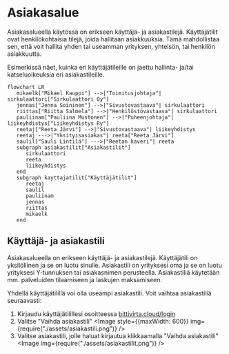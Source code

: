 
# Asiakasalue

Asiakasalueella käytössä on erikseen käyttäjä- ja asiakastilejä. Käyttäjätilit
ovat henkilökohtaisia tilejä, joida hallitaan asiakkuuksia. Tämä mahdollistaa
sen, että voit hallita yhden tai useamman yrityksen, yhteisön, tai henkilön
asiakkuutta.

Esimerkissä näet, kuinka eri käyttäjätileille on jaettu hallinta- ja/tai
katseluoikeuksia eri asiakastileille.

```mermaid
flowchart LR
   mikaelk["Mikael Kauppi"] -->|"Toimitusjohtaja"| sirkulaattori["Sirkulaattori Oy"]
   jennas["Jenna Soininen"] -->|"Sivustovastaava"| sirkulaattori
   riittas["Riitta Salmela"] -->|"Henkilöstövastaava"| sirkulaattori
   pauliinam["Pauliina Mustonen"] -->|"Puheenjohtaja"| liikeyhdistys["Liikeyhdistys Ry"]
   reetaj["Reeta Järvi"] -->|"Sivustovastaava"| liikeyhdistys
   reetaj --->|"Yksityisasiakas"| reeta["Reeta Järvi"]
   saulil["Sauli Lintilä"] --->|"Reetan kaveri"| reeta
   subgraph asiakastilit["Asiakastilit"]
      sirkulaattori
      reeta
      liikeyhdistys
   end
   subgraph kayttajatilit["Käyttäjätilit"]
      reetaj
      saulil
      pauliinam
      jennas
      riittas
      mikaelk
   end
```

## Käyttäjä- ja asiakastili

Asiakasalueella on erikseen käyttäjä- ja asiakastilejä. Käyttäjätili on
yksilöllinen ja se on luotu sinulle. Asiakastili on yrityksesi oma ja se on
luotu yrityksesi Y-tunnuksen tai asiakasnimen perusteella. Asiakastiliä
käytetään mm. palveluiden tilaamiseen ja laskujen maksamiseen.

Yhdellä käyttäjätilillä voi olla useampi asiakastili. Voit vaihtaa asiakastiliä
seuraavasti:

1. Kirjaudu käyttäjätilillesi osoitteessa
   [bittivirta.cloud/login](https://bittivirta.cloud/login)
2. Valitse "Vaihda asiakastili"
    <Image style={{maxWidth: 600}} img={require("./assets/asiakastili.png")} />
3. Valitse asiakastili, jolle haluat kirjautua klikkaamalla "Vaihda asiakastili"
    <Image img={require("./assets/asiakastilit.png")} />
